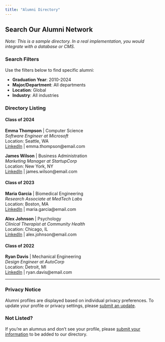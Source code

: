 ---
title: "Alumni Directory"
---

## Search Our Alumni Network

*Note: This is a sample directory. In a real implementation, you would integrate with a database or CMS.*

### Search Filters

Use the filters below to find specific alumni:

- **Graduation Year**: 2010-2024
- **Major/Department**: All departments
- **Location**: Global
- **Industry**: All industries

### Directory Listing

#### Class of 2024

**Emma Thompson** | Computer Science  
*Software Engineer at Microsoft*  
Location: Seattle, WA  
[LinkedIn](https://linkedin.com/in/emmathompson) | emma.thompson@email.com

**James Wilson** | Business Administration  
*Marketing Manager at StartupCorp*  
Location: New York, NY  
[LinkedIn](https://linkedin.com/in/jameswilson) | james.wilson@email.com

#### Class of 2023

**Maria Garcia** | Biomedical Engineering  
*Research Associate at MedTech Labs*  
Location: Boston, MA  
[LinkedIn](https://linkedin.com/in/mariagarcia) | maria.garcia@email.com

**Alex Johnson** | Psychology  
*Clinical Therapist at Community Health*  
Location: Chicago, IL  
[LinkedIn](https://linkedin.com/in/alexjohnson) | alex.johnson@email.com

#### Class of 2022

**Ryan Davis** | Mechanical Engineering  
*Design Engineer at AutoCorp*  
Location: Detroit, MI  
[LinkedIn](https://linkedin.com/in/ryandavis) | ryan.davis@email.com

---

### Privacy Notice

Alumni profiles are displayed based on individual privacy preferences. To update your profile or privacy settings, please [submit an update](submit.qmd).

### Not Listed?

If you're an alumnus and don't see your profile, please [submit your information](submit.qmd) to be added to our directory.